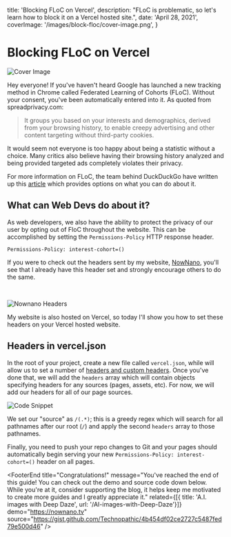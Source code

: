 

  title: 'Blocking FLoC on Vercel',
  description: "FLoC is problematic, so let's learn how to block it on a Vercel hosted site.",
  date: 'April 28, 2021',
  coverImage: '/images/block-floc/cover-image.png',
}


# Blocking FLoC on Vercel

<ScrollToTop />

![Cover Image](/images/block-floc/cover-image-large.png)

<DemoAndSource demo="https://nownano-guides.vercel.app/" source="https://gist.github.com/Technopathic/4b454df02ce2727c5487fed79e500d46" />

Hey everyone! If you've haven't heard Google has launched a new tracking method in Chrome called Federated Learning of Cohorts (FLoC). Without your consent, you've been automatically entered into it. As quoted from spreadprivacy.com: 

> It groups you based on your interests and demographics, derived from your browsing history, to enable creepy advertising and other content targeting without third-party cookies.

It would seem not everyone is too happy about being a statistic without a choice. Many critics also believe having their browsing history analyzed and being provided targeted ads completely violates their privacy. 

For more information on FLoC, the team behind DuckDuckGo have written up this <a href="https://spreadprivacy.com/block-floc-with-duckduckgo/" target="_blank" rel="noopener noreferrer">article</a> which provides options on what you can do about it.

## What can Web Devs do about it?

As web developers, we also have the ability to protect the privacy of our user by opting out of FloC throughout the website. This can be accomplished by setting the `Permissions-Policy` HTTP response header.

```
Permissions-Policy: interest-cohort=()
```

If you were to check out the headers sent by my website, <a href="https://nownano.tv" target="_blank" rel="noopener noreferrer">NowNano</a>, you'll see that I already have this header set and strongly encourage others to do the same.

<br/>

![Nownano Headers](/images/block-floc/headers-floc.png)
<br />

My website is also hosted on Vercel, so today I'll show you how to set these headers on your Vercel hosted website.

<Divider /> 

## Headers in vercel.json

In the root of your project, create a new file called `vercel.json`, while will allow us to set a number of <a href="https://vercel.com/docs/edge-network/headers" target="_blank" rel="noopener noreferrer">headers and custom headers</a>. Once you've done that, we will add the `headers` array which will contain objects specifying headers for any sources (pages, assets, etc). For now, we will add our headers for all of our page sources.

![Code Snippet](/images/block-floc/0.svg)

<Show label="Code" content={0} data={data}/>

We set our "source" as `/(.*)`; this is a greedy regex which will search for all pathnames after our root (`/`) and apply the second `headers` array to those pathnames.

Finally, you need to push your repo changes to Git and your pages should automatically begin serving your new `Permissions-Policy: interest-cohort=()` header on all pages.


<FooterEnd 
    title="Congratulations!" 
    message="You've reached the end of this guide! You can check out the demo and source code down below. While you're at it, consider supporting the blog, it helps keep me motivated to create more guides and I greatly appreciate it." 
    related={[{ title: 'A.I. images with Deep Daze', url: '/AI-images-with-Deep-Daze'}]} 
    demo="https://nownano.tv"
    source="https://gist.github.com/Technopathic/4b454df02ce2727c5487fed79e500d46"
/>